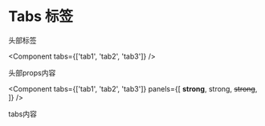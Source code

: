 
# Tabs 标签

头部标签

<Component
  tabs={['tab1', 'tab2', 'tab3']}
/>

头部props内容

<Component
  tabs={['tab1', 'tab2', 'tab3']}
  panels={[
    <strong>strong</strong>,
    <bold>strong</bold>,
    <del>strong</del>,
  ]}
/>

tabs内容

<TestingComponent />